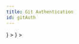 ```yaml
---
title: Git Authentication
id: gitAuth
---
```



<Tabs groupId="git_provider" defaultValue="github" queryString>
    <TabItem
      attributes={{className: styles.github}}
      value="github"
      label={ <GitHubLogo /> }
    >
      <GitHubTokens />
    </TabItem>
    <TabItem
      value="gitlab"
      attributes={{className: styles.gitlab}}
      label={ <GitLabLogo /> }
    >
      <GitLabTokens name="GitHub" />
    </TabItem>
</Tabs>

